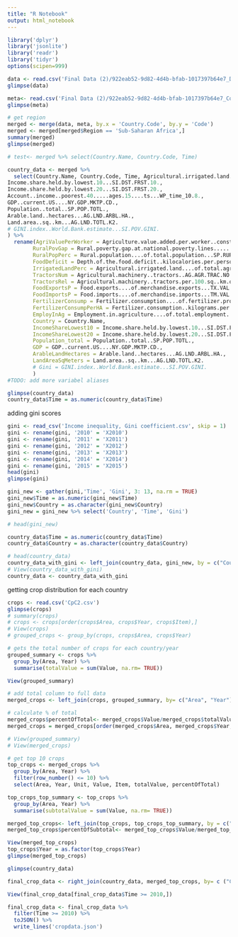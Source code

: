 ```yaml
---
title: "R Notebook"
output: html_notebook
---
```


```r
library('dplyr')
library('jsonlite')
library('readr')
library('tidyr')
options(scipen=999)

data <- read.csv('Final Data (2)/922eab52-9d82-4d4b-bfab-1017397b64e7_Data.csv')
glimpse(data)

meta<- read.csv('Final Data (2)/922eab52-9d82-4d4b-bfab-1017397b64e7_Country - Metadata.csv')
glimpse(meta)
```

```r
# get region
merged <- merge(data, meta, by.x = 'Country.Code', by.y = 'Code')
merged <- merged[merged$Region == 'Sub-Saharan Africa',]
summary(merged)
glimpse(merged)

# test<- merged %>% select(Country.Name, Country.Code, Time)

country_data <- merged %>%
  select(Country.Name, Country.Code, Time, Agricultural.irrigated.land....of.total.agricultural.land...AG.LND.IRIG.AG.ZS., Agricultural.machinery..tractors..AG.AGR.TRAC.NO., Agricultural.machinery..tractors.per.100.sq..km.of.arable.land..AG.LND.TRAC.ZS., Agriculture.value.added.per.worker..constant.2010.US....EA.PRD.AGRI.KD., Agricultural.land....of.land.area...AG.LND.AGRI.ZS., Agriculture..value.added..annual...growth...NV.AGR.TOTL.KD.ZG., Depth.of.the.food.deficit..kilocalories.per.person.per.day...SN.ITK.DFCT., Food.exports....of.merchandise.exports...TX.VAL.FOOD.ZS.UN., Food.imports....of.merchandise.imports...TM.VAL.FOOD.ZS.UN., Fertilizer.consumption....of.fertilizer.production...AG.CON.FERT.PT.ZS., Fertilizer.consumption..kilograms.per.hectare.of.arable.land...AG.CON.FERT.ZS., Rural.poverty.gap.at.national.poverty.lines......SI.POV.RUGP., Employment.in.agriculture....of.total.employment...SL.AGR.EMPL.ZS., Rural.population....of.total.population...SP.RUR.TOTL.ZS.,
Income.share.held.by.lowest.10...SI.DST.FRST.10.,
Income.share.held.by.lowest.20...SI.DST.FRST.20.,
Account..income..poorest.40.....ages.15....ts...WP_time_10.8.,
GDP..current.US....NY.GDP.MKTP.CD.,
Population..total..SP.POP.TOTL., 
Arable.land..hectares...AG.LND.ARBL.HA.,
Land.area..sq..km...AG.LND.TOTL.K2.
# GINI.index..World.Bank.estimate...SI.POV.GINI.
) %>%
  rename(AgriValuePerWorker = Agriculture.value.added.per.worker..constant.2010.US....EA.PRD.AGRI.KD.,
        RuralPovGap = Rural.poverty.gap.at.national.poverty.lines......SI.POV.RUGP., 
        RuralPopPerc = Rural.population....of.total.population...SP.RUR.TOTL.ZS.,
        FoodDeficit = Depth.of.the.food.deficit..kilocalories.per.person.per.day...SN.ITK.DFCT.,
        IrrigatedLandPerc = Agricultural.irrigated.land....of.total.agricultural.land...AG.LND.IRIG.AG.ZS.,
        TractorsNum = Agricultural.machinery..tractors..AG.AGR.TRAC.NO.,
        TractorsRel = Agricultural.machinery..tractors.per.100.sq..km.of.arable.land..AG.LND.TRAC.ZS.,
        FoodExportsP = Food.exports....of.merchandise.exports...TX.VAL.FOOD.ZS.UN.,
        FoodImportsP = Food.imports....of.merchandise.imports...TM.VAL.FOOD.ZS.UN., 
        FertilizerConsump = Fertilizer.consumption....of.fertilizer.production...AG.CON.FERT.PT.ZS., 
        FertilizerConsumpPerHA = Fertilizer.consumption..kilograms.per.hectare.of.arable.land...AG.CON.FERT.ZS.,
        EmployInAg = Employment.in.agriculture....of.total.employment...SL.AGR.EMPL.ZS.,
        Country = Country.Name, 
        IncomeShareLowest10 = Income.share.held.by.lowest.10...SI.DST.FRST.10., 
        IncomeShareLowest20 = Income.share.held.by.lowest.20...SI.DST.FRST.20., 
        Population_total = Population..total..SP.POP.TOTL.,
        GDP = GDP..current.US....NY.GDP.MKTP.CD.,
        ArableLandHectares = Arable.land..hectares...AG.LND.ARBL.HA.,
        LandAreaSqMeters = Land.area..sq..km...AG.LND.TOTL.K2.
        # Gini = GINI.index..World.Bank.estimate...SI.POV.GINI.
        )
#TODO: add more variabel aliases

glimpse(country_data)
country_data$Time = as.numeric(country_data$Time)
```

adding gini scores
```r
gini <- read_csv('Income inequality, Gini coefficient.csv', skip = 1)
gini <- rename(gini, '2010' = 'X2010')
gini <- rename(gini, '2011' = 'X2011')
gini <- rename(gini, '2012' = 'X2012')
gini <- rename(gini, '2013' = 'X2013')
gini <- rename(gini, '2014' = 'X2014')
gini <- rename(gini, '2015' = 'X2015')
head(gini)
glimpse(gini)

gini_new <- gather(gini,'Time', 'Gini', 3: 13, na.rm = TRUE)
gini_new$Time = as.numeric(gini_new$Time)
gini_new$Country = as.character(gini_new$Country)
gini_new = gini_new %>% select('Country', 'Time', 'Gini')

# head(gini_new)

country_data$Time = as.numeric(country_data$Time)
country_data$Country = as.character(country_data$Country)

# head(country_data)
country_data_with_gini <- left_join(country_data, gini_new, by = c("Country", "Time"))
# View(country_data_with_gini)
country_data <- country_data_with_gini

```

getting crop distribution for each country
```r
crops <- read.csv('CpC2.csv')
glimpse(crops)
# summary(crops)
# crops <- crops[order(crops$Area, crops$Year, crops$Item),]
# View(crops)
# grouped_crops <- group_by(crops, crops$Area, crops$Year)

# gets the total number of crops for each country/year
grouped_summary <- crops %>%
  group_by(Area, Year) %>%
  summarise(totalValue = sum(Value, na.rm= TRUE))

View(grouped_summary)

# add total column to full data
merged_crops <- left_join(crops, grouped_summary, by= c("Area", "Year"))

# calculate % of total
merged_crops$percentOfTotal<- merged_crops$Value/merged_crops$totalValue
merged_crops = merged_crops[order(merged_crops$Area, merged_crops$Year, -merged_crops$percentOfTotal),]

# View(grouped_summary)
# View(merged_crops)

# get top 10 crops
top_crops <- merged_crops %>%
  group_by(Area, Year) %>%
  filter(row_number() <= 10) %>%
  select(Area, Year, Unit, Value, Item, totalValue, percentOfTotal)

top_crops_top_summary <- top_crops %>%
  group_by(Area, Year) %>%
  summarise(subtotalValue = sum(Value, na.rm= TRUE))

merged_top_crops<- left_join(top_crops, top_crops_top_summary, by = c("Area", "Year"))
merged_top_crops$percentOfSubtotal<- merged_top_crops$Value/merged_top_crops$subtotalValue

View(merged_top_crops)
top_crops$Year = as.factor(top_crops$Year)
glimpse(merged_top_crops)

glimpse(country_data)

final_crop_data <- right_join(country_data, merged_top_crops, by= c ("Country" = "Area", "Time" = "Year"))

View(final_crop_data[final_crop_data$Time >= 2010,])

final_crop_data <- final_crop_data %>% 
  filter(Time >= 2010) %>%
  toJSON() %>%
  write_lines('cropdata.json')

```

